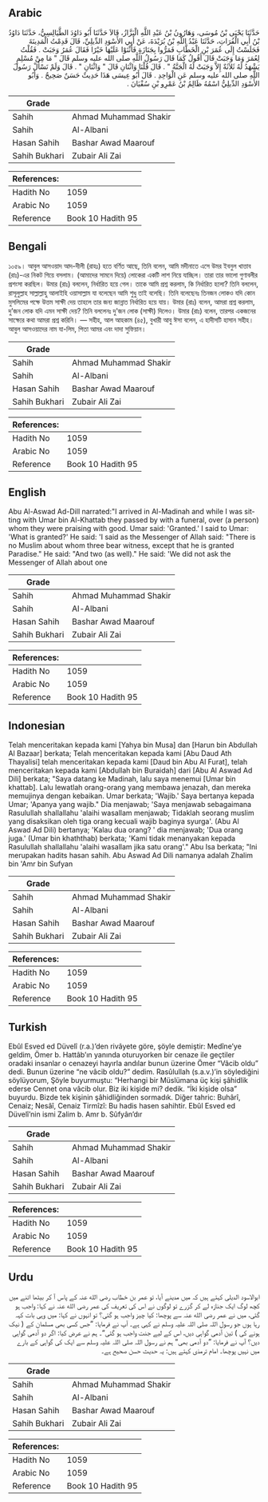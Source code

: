 ## Arabic


<div dir="rtl" lang="ar" style={{fontSize:'larger',backgroundColor:'#f8f9fa',padding:20}}>
حَدَّثَنَا يَحْيَى بْنُ مُوسَى، وَهَارُونُ بْنُ عَبْدِ اللَّهِ الْبَزَّازُ، قَالاَ حَدَّثَنَا أَبُو دَاوُدَ الطَّيَالِسِيُّ، حَدَّثَنَا دَاوُدُ بْنُ أَبِي الْفُرَاتِ، حَدَّثَنَا عَبْدُ اللَّهِ بْنُ بُرَيْدَةَ، عَنْ أَبِي الأَسْوَدِ الدِّيلِيِّ، قَالَ قَدِمْتُ الْمَدِينَةَ فَجَلَسْتُ إِلَى عُمَرَ بْنِ الْخَطَّابِ فَمَرُّوا بِجَنَازَةٍ فَأَثْنَوْا عَلَيْهَا خَيْرًا فَقَالَ عُمَرُ وَجَبَتْ ‏.‏ فَقُلْتُ لِعُمَرَ وَمَا وَجَبَتْ قَالَ أَقُولُ كَمَا قَالَ رَسُولُ اللَّهِ صلى الله عليه وسلم قَالَ ‏"‏ مَا مِنْ مُسْلِمٍ يَشْهَدُ لَهُ ثَلاَثَةٌ إِلاَّ وَجَبَتْ لَهُ الْجَنَّةُ ‏"‏ ‏.‏ قَالَ قُلْنَا وَاثْنَانِ قَالَ ‏"‏ وَاثْنَانِ ‏"‏ ‏.‏ قَالَ وَلَمْ نَسْأَلْ رَسُولَ اللَّهِ صلى الله عليه وسلم عَنِ الْوَاحِدِ ‏.‏ قَالَ أَبُو عِيسَى هَذَا حَدِيثٌ حَسَنٌ صَحِيحٌ ‏.‏ وَأَبُو الأَسْوَدِ الدِّيلِيُّ اسْمُهُ ظَالِمُ بْنُ عَمْرِو بْنِ سُفْيَانَ ‏.‏
</div>
<div style={{backgroundColor:'#f8f9fa',padding:20, marginBottom: 10}}><table> <thead> <tr> <th>Grade</th> <th></th> </tr> </thead> <tbody> <tr><td>Sahih</td><td>Ahmad Muhammad Shakir</td></tr><tr><td>Sahih</td><td>Al-Albani</td></tr><tr><td>Hasan Sahih</td><td>Bashar Awad Maarouf</td></tr><tr><td>Sahih Bukhari</td><td>Zubair Ali Zai</td></tr></tbody></table><table> <thead> <tr> <th>References:</th> <th></th> </tr> </thead> <tbody><tr><td>Hadith No</td><td>1059</td></tr><tr><td>Arabic No</td><td>1059</td></tr><tr><td>Reference</td><td>Book 10 Hadith 95</td></tr></tbody></table></div>

## Bengali


<div dir="ltr" lang="bn" style={{fontSize:'larger',backgroundColor:'#f8f9fa',padding:20}}>
১০৫৯। আবুল আসওয়াদ আদ-দীলী (রাহঃ) হতে বর্ণিত আছে, তিনি বলেন, আমি মদীনাতে এসে উমর ইবনুল খাত্তাব (রাঃ)-এর নিকট গিয়ে বসলাম। (আমাদের সামনে দিয়ে) লোকেরা একটি লাশ নিয়ে যাচ্ছিল। তারা তার ভালো গুণাবলীর প্রশংসা করছিল। উমার (রাঃ) বললেন, নির্ধারিত হয়ে গেল। তাকে আমি প্রশ্ন করলাম, কি নির্ধারিত হলো? তিনি বললেন, রাসূলুল্লাহ সাল্লাল্লাহু আলাইহি ওয়াসাল্লাম যা বলেছেন আমি শুধু তাই বলেছি। তিনি বলেছেনঃ তিনজন লোকও যদি কোন মুসলিমের পক্ষে উত্তম সাক্ষী দেয় তাহলে তার জন্য জান্নাত নির্ধারিত হয়ে যায়। উমার (রাঃ) বলেন, আমরা প্রশ্ন করলাম, দু’জন লোক যদি এমন সাক্ষী দেয়? তিনি বললেনঃ দু'জন লোক (সাক্ষী) দিলেও। উমার (রাঃ) বলেন, তারপর একজনের সাক্ষ্যের কথা আমরা প্রশ্ন করিনি। — সহীহ, আল আহকাম (৪৫), বুখারী আবু ঈসা বলেন, এ হাদীসটি হাসান সহীহ। আবুল আসওয়াদের নাম যা-লিম, পিতা আমর এবং দাদা সুফিয়ান।
</div>
<div style={{backgroundColor:'#f8f9fa',padding:20, marginBottom: 10}}><table> <thead> <tr> <th>Grade</th> <th></th> </tr> </thead> <tbody> <tr><td>Sahih</td><td>Ahmad Muhammad Shakir</td></tr><tr><td>Sahih</td><td>Al-Albani</td></tr><tr><td>Hasan Sahih</td><td>Bashar Awad Maarouf</td></tr><tr><td>Sahih Bukhari</td><td>Zubair Ali Zai</td></tr></tbody></table><table> <thead> <tr> <th>References:</th> <th></th> </tr> </thead> <tbody><tr><td>Hadith No</td><td>1059</td></tr><tr><td>Arabic No</td><td>1059</td></tr><tr><td>Reference</td><td>Book 10 Hadith 95</td></tr></tbody></table></div>

## English


<div dir="ltr" lang="en" style={{fontSize:'larger',backgroundColor:'#f8f9fa',padding:20}}>
Abu Al-Aswad Ad-Dill narrated:"I arrived in Al-Madinah and while I was sitting with Umar bin Al-Khattab they passed by with a funeral, over (a person) whom they were praising with good. Umar said: 'Granted.' I said to Umar: 'What is granted?' He said: 'I said as the Messenger of Allah said: "There is no Muslim about whom three bear witness, except that he is granted Paradise." He said: "And two (as well)." He said: 'We did not ask the Messenger of Allah about one
</div>
<div style={{backgroundColor:'#f8f9fa',padding:20, marginBottom: 10}}><table> <thead> <tr> <th>Grade</th> <th></th> </tr> </thead> <tbody> <tr><td>Sahih</td><td>Ahmad Muhammad Shakir</td></tr><tr><td>Sahih</td><td>Al-Albani</td></tr><tr><td>Hasan Sahih</td><td>Bashar Awad Maarouf</td></tr><tr><td>Sahih Bukhari</td><td>Zubair Ali Zai</td></tr></tbody></table><table> <thead> <tr> <th>References:</th> <th></th> </tr> </thead> <tbody><tr><td>Hadith No</td><td>1059</td></tr><tr><td>Arabic No</td><td>1059</td></tr><tr><td>Reference</td><td>Book 10 Hadith 95</td></tr></tbody></table></div>

## Indonesian


<div dir="ltr" lang="id" style={{fontSize:'larger',backgroundColor:'#f8f9fa',padding:20}}>
Telah menceritakan kepada kami [Yahya bin Musa] dan [Harun bin Abdullah Al Bazaar] berkata; Telah menceritakan kepada kami [Abu Daud Ath Thayalisi] telah menceritakan kepada kami [Daud bin Abu Al Furat], telah menceritakan kepada kami [Abdullah bin Buraidah] dari [Abu Al Aswad Ad Dili] berkata; "Saya datang ke Madinah, lalu saya menemui [Umar bin khattab]. Lalu lewatlah orang-orang yang membawa jenazah, dan mereka memujinya dengan kebaikan. Umar berkata; 'Wajib.' Saya bertanya kepada Umar; 'Apanya yang wajib." Dia menjawab; 'Saya menjawab sebagaimana Rasulullah shallallahu 'alaihi wasallam menjawab; Tidaklah seorang muslim yang disaksikan oleh tiga orang kecuali wajib baginya syurga'. (Abu Al Aswad Ad Dili) bertanya; 'Kalau dua orang? ' dia menjawab; 'Dua orang juga.' (Umar bin khaththab) berkata; 'Kami tidak menanyakan kepada Rasulullah shallallahu 'alaihi wasallam jika satu orang'." Abu Isa berkata; "Ini merupakan hadits hasan sahih. Abu Aswad Ad Dili namanya adalah Zhalim bin 'Amr bin Sufyan
</div>
<div style={{backgroundColor:'#f8f9fa',padding:20, marginBottom: 10}}><table> <thead> <tr> <th>Grade</th> <th></th> </tr> </thead> <tbody> <tr><td>Sahih</td><td>Ahmad Muhammad Shakir</td></tr><tr><td>Sahih</td><td>Al-Albani</td></tr><tr><td>Hasan Sahih</td><td>Bashar Awad Maarouf</td></tr><tr><td>Sahih Bukhari</td><td>Zubair Ali Zai</td></tr></tbody></table><table> <thead> <tr> <th>References:</th> <th></th> </tr> </thead> <tbody><tr><td>Hadith No</td><td>1059</td></tr><tr><td>Arabic No</td><td>1059</td></tr><tr><td>Reference</td><td>Book 10 Hadith 95</td></tr></tbody></table></div>

## Turkish


<div dir="ltr" lang="tr" style={{fontSize:'larger',backgroundColor:'#f8f9fa',padding:20}}>
Ebûl Esved ed Düvelî (r.a.)’den rivâyete göre, şöyle demiştir: Medîne’ye geldim, Ömer b. Hattâb’ın yanında oturuyorken bir cenaze ile geçtiler oradaki insanlar o cenazeyi hayırla andılar bunun üzerine Ömer “Vâcib oldu” dedi. Bunun üzerine “ne vâcib oldu?” dedim. Rasûlullah (s.a.v.)’in söylediğini söylüyorum, Şöyle buyurmuştu: “Herhangi bir Müslümana üç kişi şâhidlik ederse Cennet ona vâcib olur. Biz iki kişide mi? dedik. “İki kişide olsa” buyurdu. Bizde tek kişinin şâhidliğinden sormadık. Diğer tahric: Buhârî, Cenaiz; Nesâî, Cenaiz Tirmîzî: Bu hadis hasen sahihtir. Ebûl Esved ed Düvelî’nin ismi Zalim b. Amr b. Sûfyân’dır
</div>
<div style={{backgroundColor:'#f8f9fa',padding:20, marginBottom: 10}}><table> <thead> <tr> <th>Grade</th> <th></th> </tr> </thead> <tbody> <tr><td>Sahih</td><td>Ahmad Muhammad Shakir</td></tr><tr><td>Sahih</td><td>Al-Albani</td></tr><tr><td>Hasan Sahih</td><td>Bashar Awad Maarouf</td></tr><tr><td>Sahih Bukhari</td><td>Zubair Ali Zai</td></tr></tbody></table><table> <thead> <tr> <th>References:</th> <th></th> </tr> </thead> <tbody><tr><td>Hadith No</td><td>1059</td></tr><tr><td>Arabic No</td><td>1059</td></tr><tr><td>Reference</td><td>Book 10 Hadith 95</td></tr></tbody></table></div>

## Urdu


<div dir="rtl" lang="ur" style={{fontSize:'larger',backgroundColor:'#f8f9fa',padding:20}}>
ابوالاسود الدیلی کہتے ہیں کہ میں مدینے آیا، تو عمر بن خطاب رضی الله عنہ کے پاس آ کر بیٹھا اتنے میں کچھ لوگ ایک جنازہ لے کر گزرے تو لوگوں نے اس کی تعریف کی عمر رضی الله عنہ نے کہا: واجب ہو گئی، میں نے عمر رضی الله عنہ سے پوچھا: کیا چیز واجب ہو گئی؟ تو انہوں نے کہا: میں وہی بات کہہ رہا ہوں جو رسول اللہ صلی اللہ علیہ وسلم نے کہی ہے۔ آپ نے فرمایا: ”جس کسی بھی مسلمان کے ( نیک ہونے کی ) تین آدمی گواہی دیں، اس کے لیے جنت واجب ہو گئی“۔ ہم نے عرض کیا: اگر دو آدمی گواہی دیں؟ آپ نے فرمایا: ”دو آدمی بھی“ ہم نے رسول اللہ صلی اللہ علیہ وسلم سے ایک کی گواہی کے بارے میں نہیں پوچھا۔ امام ترمذی کہتے ہیں: یہ حدیث حسن صحیح ہے۔
</div>
<div style={{backgroundColor:'#f8f9fa',padding:20, marginBottom: 10}}><table> <thead> <tr> <th>Grade</th> <th></th> </tr> </thead> <tbody> <tr><td>Sahih</td><td>Ahmad Muhammad Shakir</td></tr><tr><td>Sahih</td><td>Al-Albani</td></tr><tr><td>Hasan Sahih</td><td>Bashar Awad Maarouf</td></tr><tr><td>Sahih Bukhari</td><td>Zubair Ali Zai</td></tr></tbody></table><table> <thead> <tr> <th>References:</th> <th></th> </tr> </thead> <tbody><tr><td>Hadith No</td><td>1059</td></tr><tr><td>Arabic No</td><td>1059</td></tr><tr><td>Reference</td><td>Book 10 Hadith 95</td></tr></tbody></table></div>